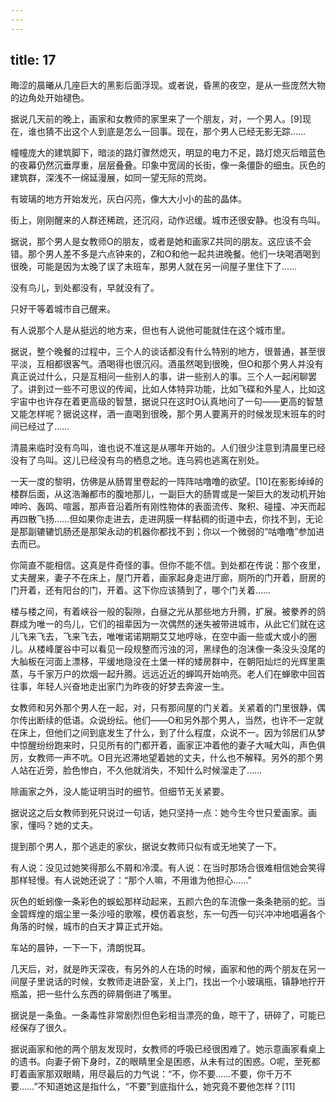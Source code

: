 ```yaml
---
---
---
```

title: 17
---



晦涩的晨曦从几座巨大的黑影后面浮现。或者说，昏黑的夜空，是从一些庞然大物的边角处开始褪色。

据说几天前的晚上，画家和女教师的家里来了一个朋友，对，一个男人。[9]现在，谁也猜不出这个人到底是怎么一回事。现在，那个男人已经无影无踪……

幢幢庞大的建筑脚下，暗淡的路灯骤然熄灭，明显的电力不足，路灯熄灭后暗蓝色的夜幕仍然沉垂厚重，层层叠叠。印象中宽阔的长街，像一条僵卧的细虫。灰色的建筑群，深浅不一绵延漫展，如同一望无际的荒岗。

有玻璃的地方开始发光，灰白闪亮，像大大小小的盐的晶体。

街上，刚刚醒来的人群还稀疏，还沉闷，动作迟缓。城市还很安静。也没有鸟叫。

据说，那个男人是女教师O的朋友，或者是她和画家Z共同的朋友。这应该不会错。那个男人差不多是六点钟来的，Z和O和他一起共进晚餐。他们一块喝酒喝到很晚，可能是因为太晚了误了末班车，那男人就在另一间屋子里住下了……

没有鸟儿，到处都没有，早就没有了。

只好干等着城市自己醒来。

有人说那个人是从挺远的地方来，但也有人说他可能就住在这个城市里。

据说，整个晚餐的过程中，三个人的谈话都没有什么特别的地方，很普通，甚至很平淡，互相都很客气。酒喝得也很沉闷。酒虽然喝到很晚，但O和那个男人并没有真正说过什么，只是互相问一些别人的事，讲一些别人的事。三个人一起闲聊罢了。讲到过一些不可思议的传闻，比如人体特异功能，比如飞碟和外星人，比如这宇宙中也许存在着更高级的智慧，据说只在这时O认真地问了一句——更高的智慧又能怎样呢？据说这样，酒一直喝到很晚，那个男人要离开的时候发现末班车的时间已经过了……

清晨来临时没有鸟叫，谁也说不准这是从哪年开始的。人们很少注意到清晨里已经没有了鸟叫。这儿已经没有鸟的栖息之地。连乌鸦也逃离在别处。

一天一度的黎明，仿佛是从肠胃里卷起的一阵阵咕噜噜的欲望。[10]在影影绰绰的楼群后面，从这浩瀚都市的腹地那儿，一副巨大的肠胃或是一架巨大的发动机开始呻吟、轰鸣、喧嚣，那声音沿着所有刚性物体的表面流传、聚积、碰撞、冲天而起再四散飞扬……但如果你走进去，走进网膜一样黏稠的街道中去，你找不到，无论是那副辘辘饥肠还是那架永动的机器你都找不到；你以一个微弱的“咕噜噜”参加进去而已。

你简直不能相信。这真是件奇怪的事。但你不能不信。到处都在传说：那个夜里，丈夫醒来，妻子不在床上，屋门开着，画家起身走进厅廊，厕所的门开着，厨房的门开着，还有阳台的门，开着。这下你应该猜到了，哪个门关着……

楼与楼之间，有着峡谷一般的裂隙，白昼之光从那些地方升腾，扩展。被豢养的鸽群成为唯一的鸟儿，它们的祖辈因为一次偶然的迷失被带进城市，从此它们就在这儿飞来飞去，飞来飞去，唯唯诺诺期期艾艾地哼咏，在空中画一些或大或小的圈儿。从楼峰厦谷中可以看见一段规整而污浊的河，黑绿色的泡沫像一条没头没尾的大舢板在河面上漂移，平缓地隐没在土堡一样的矮房群中，在朝阳灿烂的光辉里熏蒸，与千家万户的炊烟一起升腾。远远近近的蝉鸣开始响亮。老人们在蝉歌中回首往事，年轻人兴奋地走出家门为昨夜的好梦去奔波一生。

女教师和另外那个男人在一起，对，只有那间屋的门关着。关紧着的门里很静，偶尔传出断续的低语。众说纷纭。他们——O和另外那个男人，当然，也许不一定就在床上，但他们之间到底发生了什么，到了什么程度，众说不一。因为邻居们从梦中惊醒纷纷跑来时，只见所有的门都开着，画家正冲着他的妻子大喊大叫，声色俱厉，女教师一声不吭。O目光迟滞地望着她的丈夫，什么也不解释。另外的那个男人站在近旁，脸色惨白，不久他就消失，不知什么时候溜走了……

除画家之外，没人能证明当时的细节。但细节无关紧要。

据说这之后女教师到死只说过一句话，她只坚持一点：她今生今世只爱画家。画家，懂吗？她的丈夫。

提到那个男人，那个逃走的家伙，据说女教师只似有或无地笑了一下。

有人说：没见过她笑得那么不屑和冷漠。有人说：在当时那场合很难相信她会笑得那样轻慢。有人说她还说了：“那个人嘛，不用谁为他担心……”

灰色的蚯蚓像一条彩色的蜈蚣那样动起来，五颜六色的车流像一条条艳丽的蛇。当金碧辉煌的烟尘里一条沙哑的歌喉，模仿着哀愁，东一句西一句兴冲冲地唱遍各个角落的时候，城市的白天才算正式开始。

车站的晨钟，一下一下，清朗悦耳。

几天后，对，就是昨天深夜，有另外的人在场的时候，画家和他的两个朋友在另一间屋子里说话的时候，女教师走进卧室，关上门，找出一个小玻璃瓶，镇静地拧开瓶盖，把一些什么东西的碎屑倒进了嘴里。

据说是一条鱼。一条毒性非常剧烈但色彩相当漂亮的鱼，晾干了，研碎了，可能已经保存了很久。

据说画家和他的两个朋友发现时，女教师的呼吸已经很困难了。她示意画家看桌上的遗书。向妻子俯下身时，Z的眼睛里全是困惑，从未有过的困惑。O呢，至死都盯着画家那双眼睛，用尽最后的力气说：“不，你不要……不要，你千万不要……”不知道她这是指什么，“不要”到底指什么，她究竟不要他怎样？[11]